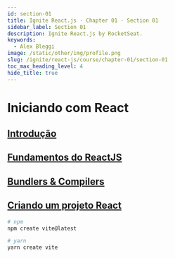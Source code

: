 ```yaml
---
id: section-01
title: Ignite React.js · Chapter 01 · Section 01
sidebar_label: Section 01
description: Ignite React.js by RocketSeat.
keywords:
  - Alex Bleggi
image: /static/other/img/profile.png
slug: /ignite/react-js/course/chapter-01/section-01
toc_max_heading_level: 4
hide_title: true
---
```



# Iniciando com React

## [Introdução](https://app.rocketseat.com.br/node/chapter-i-6)

## [Fundamentos do ReactJS](https://app.rocketseat.com.br/node/chapter-i-6/group/iniciando-com-react/lesson/fundamentos-do-react-js)

## [Bundlers & Compilers](https://app.rocketseat.com.br/node/chapter-i-6/group/iniciando-com-react/lesson/bundlers-and-compilers)

## [Criando um projeto React](https://app.rocketseat.com.br/node/chapter-i-6/group/iniciando-com-react/lesson/criando-um-projeto-react)

```bash
# npm
npm create vite@latest

# yarn
yarn create vite
```

